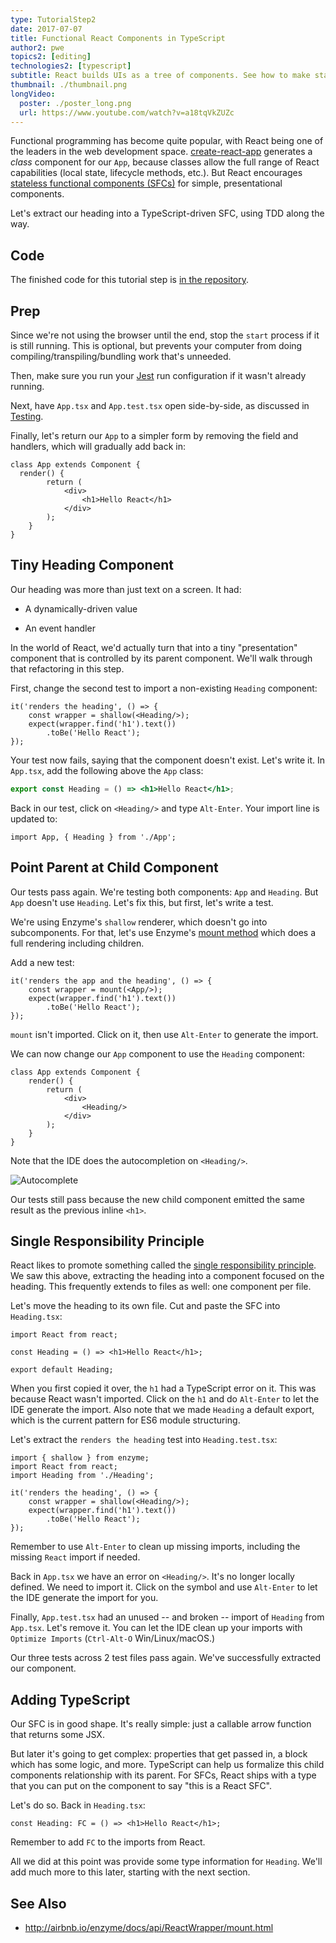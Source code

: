 ```yaml
---
type: TutorialStep2
date: 2017-07-07
title: Functional React Components in TypeScript
author2: pwe
topics2: [editing]
technologies2: [typescript]
subtitle: React builds UIs as a tree of components. See how to make stateless functional component correctly with TypeScript.
thumbnail: ./thumbnail.png
longVideo:
  poster: ./poster_long.png
  url: https://www.youtube.com/watch?v=a18tqVkZUZc
---
```


Functional programming has become quite popular, with React being one of
the leaders in the web development space.
[create-react-app](../../../technologies/cra) generates
a *class* component for our `App`, because classes allow the full range of
React capabilities (local state, lifecycle methods, etc.). But React
encourages
[stateless functional components (SFCs)](https://reactjs.org/docs/components-and-props.html)
for simple, presentational components.

Let's extract our heading into a TypeScript-driven SFC, using TDD
along the way.

## Code

The finished code for this tutorial step is
[in the repository](https://github.com/JetBrains/jetbrains_guide/tree/master/sites/pycharm-guide/demos/tutorials/react_typescript_tdd/functional_components).

## Prep

Since we're not using the browser until the end, stop the `start` process
if it is still running. This is optional, but prevents your computer from
doing compiling/transpiling/bundling work that's unneeded.

Then, make sure you run your [Jest](../../../technologies/jest) run configuration if it
wasn't already running.

Next, have `App.tsx` and `App.test.tsx` open side-by-side, as discussed
in [Testing](../testing/).

Finally, let's return our `App` to a simpler form by removing the field
and handlers, which will gradually add back in:

```typescript{}
class App extends Component {
  render() {
        return (
            <div>
                <h1>Hello React</h1>
            </div>
        );
    }
}
```

## Tiny Heading Component

Our heading was more than just text on a screen. It had:

- A dynamically-driven value

- An event handler

In the world of React, we'd actually turn that into a tiny "presentation"
component that is controlled by its parent component. We'll walk through that
refactoring in this step.

First, change the second test to import a non-existing `Heading`
component:

```typescript{}
it('renders the heading', () => {
    const wrapper = shallow(<Heading/>);
    expect(wrapper.find('h1').text())
        .toBe('Hello React');
});
```

Your test now fails, saying that the component doesn't exist. Let's write it.
In `App.tsx`, add the following above the `App` class:

```jsx
export const Heading = () => <h1>Hello React</h1>;
```

Back in our test, click on `<Heading/>` and type `Alt-Enter`. Your import
line is updated to:

```typescript{}
import App, { Heading } from './App';
```

## Point Parent at Child Component

Our tests pass again. We're testing both components: `App` and `Heading`.
But `App` doesn't use `Heading`. Let's fix this, but first, let's write
a test.

We're using Enzyme's `shallow` renderer, which doesn't go into subcomponents.
For that, let's use Enzyme's
[mount method](http://airbnb.io/enzyme/docs/api/mount.html) which does a
full rendering including children.

Add a new test:

```typescript{}
it('renders the app and the heading', () => {
    const wrapper = mount(<App/>);
    expect(wrapper.find('h1').text())
        .toBe('Hello React');
});
```

`mount` isn't imported. Click on it, then use `Alt-Enter` to generate the
import.

We can now change our `App` component to use the `Heading` component:

```typescript{}
class App extends Component {
    render() {
        return (
            <div>
                <Heading/>
            </div>
        );
    }
}
```

Note that the IDE does the autocompletion on `<Heading/>`.

![Autocomplete](./screenshots/autocomplete.png)

Our tests still pass because the new child component emitted the same result
as the previous inline `<h1>`.

## Single Responsibility Principle

React likes to promote something called the
[single responsibility principle](https://reactjs.org/docs/thinking-in-react.html).
We saw this above, extracting the heading into a component focused on the
heading. This frequently extends to files as well: one component per file.

Let's move the heading to its own file. Cut and paste the SFC into
`Heading.tsx`:

```typescript{}
import React from react;

const Heading = () => <h1>Hello React</h1>;

export default Heading;
```

When you first copied it over, the `h1` had a TypeScript error on it. This
was because React wasn't imported. Click on the `h1` and do `Alt-Enter`
to let the IDE generate the import. Also note that we made `Heading` a
default export, which is the current pattern for ES6 module structuring.

Let's extract the `renders the heading` test into `Heading.test.tsx`:

```typescript{}
import { shallow } from enzyme;
import React from react;
import Heading from './Heading';

it('renders the heading', () => {
    const wrapper = shallow(<Heading/>);
    expect(wrapper.find('h1').text())
        .toBe('Hello React');
});
```

Remember to use `Alt-Enter` to clean up missing imports, including the
missing `React` import if needed.

Back in `App.tsx` we have an error on `<Heading/>`. It's no longer
locally defined. We need to import it. Click on the symbol and use
`Alt-Enter` to let the IDE generate the import for you.

Finally, `App.test.tsx` had an unused -- and broken -- import of
`Heading` from `App.tsx`. Let's remove it. You can let the IDE clean
up your imports with `Optimize Imports` (`Ctrl-Alt-O` Win/Linux/macOS.)

Our three tests across 2 test files pass again. We've successfully extracted
our component.

## Adding TypeScript

Our SFC is in good shape. It's really simple: just a callable arrow function
that returns some JSX.

But later it's going to get complex: properties that get passed in, a block
which has some logic, and more. TypeScript can help us formalize this
child components relationship with its parent. For SFCs, React ships with a
type that you can put on the component to say "this is a React SFC".

Let's do so. Back in `Heading.tsx`:

```typescript{}
const Heading: FC = () => <h1>Hello React</h1>;
```

Remember to add `FC` to the imports from React.

All we did at this point was provide some type information for `Heading`.
We'll add much more to this later, starting with the next section.

## See Also

- http://airbnb.io/enzyme/docs/api/ReactWrapper/mount.html
